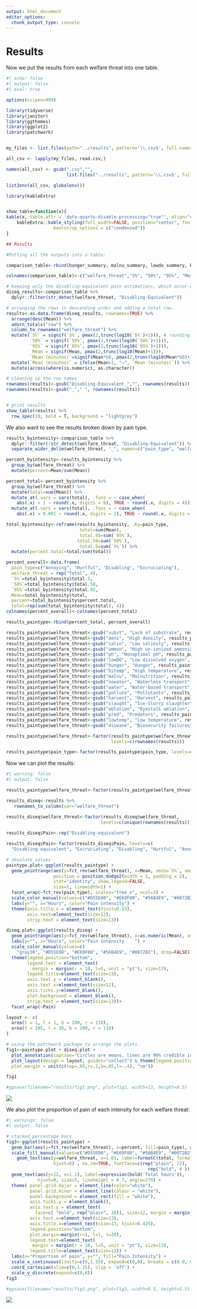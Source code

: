 ```yaml
---
output: html_document
editor_options: 
  chunk_output_type: console
---
```


# Results {.unnumbered}

Now we put the results from each welfare threat into one table.

```r
#| echo: false
#| output: false
#| eval: true

options(scipen=999)

library(tidyverse)
library(janitor)
library(ggthemes)
library(ggplot2)
library(patchwork)


my_files <- list.files(path="../results", pattern='\\.csv$', full.names=TRUE)

all_csv <- lapply(my_files, read.csv,)

names(all_csv) <- gsub(".csv","",
                       list.files("../results", pattern='\\.csv$', full.names = FALSE), fixed = TRUE)

list2env(all_csv, globalenv())

library(kableExtra)


show_table=function(x){
kable(x, table.attr = 'data-quarto-disable-processing="true"', align="c") %>%
    kableExtra::kable_styling(full_width=FALSE, position="center", font_size=12,
                  bootstrap_options = c("condensed")) 
}

```

```r

## Results

#Putting all the outputs into a table:

comparison_table<-rbind(hunger_summary, malnu_summary, lowdo_summary, hitemp_summary, lowtemp_summary, salin_summary, ph_summary, ammon_summary, pollute_summary, density_summary, subst_summary, pred_summary, ablation_summary, nowater_summary, water_summary, harvest_summary, slaught_summary, disease_summary)

colnames(comparison_table)<-c("welfare_threat","5%", "50%", "95%", "Mean")

# keeping only the disabling-equivalent pain estimations, which occur every 5th row
diseq_results<-comparison_table %>%
  dplyr::filter(str_detect(welfare_threat, "Disabling-Equivalent"))

# arranging the rows in descending order and adding a total row.
results<-as.data.frame(diseq_results, rownames=TRUE) %>%
  arrange(desc(Mean)) %>%
  adorn_totals("row") %>%
  column_to_rownames("welfare_threat") %>%
  mutate(`5%` = signif(`5%`, pmax(2,trunc(log10(`5%`)+1))), # rounding all results to 2 significant figure, except those with more than two significant digits before the decimal point (log10 counts the digits)
         `50%` = signif(`50%`, pmax(2,trunc(log10(`50%`)+1))),
         `95%` = signif(`95%`, pmax(2,trunc(log10(`95%`)+1))),
          Mean = signif(Mean, pmax(2,trunc(log10(Mean)+1))),
         `Mean (minutes)`=signif(Mean*60, pmax(2,trunc(log10(Mean*60)+1)))) %>% # displaying small results in minutes
  mutate(`Mean (minutes)` = ifelse(Mean>1, "—", `Mean (minutes)`)) %>% # removing display of large results in minutes
  mutate(across(where(is.numeric), as.character))

# cleaning up the row names
rownames(results)<-gsub("Disabling-Equivalent_","", rownames(results))
rownames(results)<-gsub("_"," ", rownames(results))


# print results
show_table(results) %>%
  row_spec(19, bold = T, background = "lightgrey")

```

We also want to see the results broken down by pain type.

```r

results_byintensity<-comparison_table %>%
  dplyr::filter(!str_detect(welfare_threat, "Disabling-Equivalent")) %>%
  separate_wider_delim(welfare_threat, "_", names=c("pain_type", "welfare_threat"))

percent_byintensity<-results_byintensity %>%
  group_by(welfare_threat) %>%
  mutate(percent=Mean/sum(Mean))

percent_total<-percent_byintensity %>%
  group_by(welfare_threat) %>%
  mutate(total=sum(Mean)) %>%
  mutate_at(.vars = vars(total), .funs = ~ case_when(
    abs(.x) > 1 ~ round(.x, digits = 0), TRUE ~ round(.x, digits = 4))) %>%
  mutate_at(.vars = vars(total), .funs = ~ case_when(
    abs(.x) > 0.001 ~ round(.x, digits = 2), TRUE ~ round(.x, digits = 4)))

total_byintensity<-reframe(results_byintensity, .by=pain_type, 
                            total=sum(Mean), 
                            total.95=sum(`95%`),
                           total.50=sum(`50%`),
                            total.5=sum(`5%`)) %>%
  mutate(percent.total=total/sum(total))

percent_overall<-data.frame(
  pain_type=c("Annoying", "Hurtful", "Disabling", "Excruciating"),
  welfare_threat = rep("Total", 4), 
  `5%`=total_byintensity$total.5,
  `50%`=total_byintensity$total.50,
  `95%`=total_byintensity$total.95,
  Mean=total_byintensity$total,
  percent=total_byintensity$percent.total,
  total=rep(sum(total_byintensity$total), 4))
colnames(percent_overall)<-colnames(percent_total)

results_paintype<-rbind(percent_total, percent_overall)

results_paintype$welfare_threat<-gsub("subst", "Lack of substrate", results_paintype$welfare_threat)
results_paintype$welfare_threat<-gsub("dens", "High density", results_paintype$welfare_threat)
results_paintype$welfare_threat<-gsub("salin", "Low salinity", results_paintype$welfare_threat)
results_paintype$welfare_threat<-gsub("ammon", "High un-ionized ammonia", results_paintype$welfare_threat)
results_paintype$welfare_threat<-gsub("ph", "Nonoptimal pH", results_paintype$welfare_threat)
results_paintype$welfare_threat<-gsub("lowDO", "Low dissolved oxygen", results_paintype$welfare_threat)
results_paintype$welfare_threat<-gsub("hunger", "Hunger", results_paintype$welfare_threat)
results_paintype$welfare_threat<-gsub("hitemp", "High temperature", results_paintype$welfare_threat)
results_paintype$welfare_threat<-gsub("malnu", "Malnutrition", results_paintype$welfare_threat)
results_paintype$welfare_threat<-gsub("nowater", "Waterless transport", results_paintype$welfare_threat)
results_paintype$welfare_threat<-gsub("water", "Water-based transport" , results_paintype$welfare_threat)
results_paintype$welfare_threat<-gsub("pollute", "Pollutants", results_paintype$welfare_threat)
results_paintype$welfare_threat<-gsub("harvest", "Harvest", results_paintype$welfare_threat)
results_paintype$welfare_threat<-gsub("slaught", "Ice-Slurry slaughter", results_paintype$welfare_threat)
results_paintype$welfare_threat<-gsub("ablation", "Eyestalk ablation", results_paintype$welfare_threat)
results_paintype$welfare_threat<-gsub("pred", "Predators", results_paintype$welfare_threat)
results_paintype$welfare_threat<-gsub("lowtemp", "Low temperature", results_paintype$welfare_threat)
results_paintype$welfare_threat<-gsub("disease", "Biosecurity failures", results_paintype$welfare_threat)

results_paintype$welfare_threat<-factor(results_paintype$welfare_threat,
                                        levels=c(rownames(results)))

results_paintype$pain_type<-factor(results_paintype$pain_type, levels=c("Excruciating", "Disabling", "Hurtful", "Annoying"))


```

Now we can plot the results:

```r
#| warning: false
#| output: false

results_paintype$welfare_threat<-factor(results_paintype$welfare_threat, levels=c(unique(rownames(results))))

results_diseq<-results %>%
   rownames_to_column(var="welfare_threat")

results_diseq$welfare_threat<-factor(results_diseq$welfare_threat,
                                    levels=c(unique(rownames(results))))
 
results_diseq$Pain<-rep("Disabling-equivalent")

results_diseq$Pain<-factor(results_diseq$Pain, levels=c(
  "Disabling-equivalent", "Excruciating", "Disabling", "Hurtful", "Annoying"))

# absolute values
paintype.plot<-ggplot(results_paintype) +
  geom_pointrange(aes(y=fct_rev(welfare_threat), x=Mean, xmin=`5%`, xmax=`95%`, color=pain_type), 
                  position = position_dodge2(width = 1, padding = 2), 
                  stat="identity", show.legend=FALSE,
                  size=1, linewidth=1) +
  facet_wrap(~fct_rev(pain_type), scales="free_x", ncol=3) +
  scale_color_manual(values=c("#D55E00", "#E69F00", "#56B4E9", "#0072B2")) +
  labs(y="", x="Hours", color="Pain intensity") +
  theme(axis.title.x = element_text(hjust=0.15),
        axis.text=element_text(size=12),
        strip.text = element_text(size=13))

diseq.plot<-ggplot(results_diseq) +
  geom_pointrange(aes(y=fct_rev(welfare_threat), x=as.numeric(Mean), xmin=as.numeric(`5%`), xmax=as.numeric(`95%`), color=Pain), na.rm=TRUE, position = position_dodge2(width = 1, padding = 2), stat="identity", show.legend = TRUE, size=1, linewidth=1) +
  labs(y="", x="Hours", color="Pain intensity    ") +
  scale_color_manual(values=c(
    "gray30", "#D55E00", "#E69F00", "#56B4E9", "#0072B2"), drop=FALSE) +
  theme(legend.position="bottom",
        legend.text = element_text(
          margin = margin(r = 10, l=5, unit = "pt"), size=13),
        legend.title=element_text(size=13),
        axis.text.y = element_blank(),
        axis.text.x=element_text(size=12),
        axis.ticks.y=element_blank(),
        plot.background = element_blank(),
        strip.text = element_text(size=13))+
  facet_wrap(~Pain)

layout <- c(
  area(t = 1, l = 1, b = 200, r = 110),
  area(t = 105, l = 36, b = 200, r = 110)
)

# using the patchwork package to arrange the plots
fig1<-paintype.plot + diseq.plot +
  plot_annotation(caption="Circles are means, lines are 90% credible intervals. Totals are means and credible intervals summed.") +
  plot_layout(design = layout, guides="collect") & theme(legend.position = 'bottom', plot.caption = element_text(hjust = 0.7, size=12),
  plot.margin = unit(c(top=.05,r=.1,b=.05,l=-.4), "cm")) 

fig1

#ggsave(filename="results/fig1.png", plot=fig1, width=13, height=8.5)
```

![](/results/fig1.png)

We also plot the proportion of pain of each intensity for each welfare threat:

```r
#| warnings: false
#| output: false

# stacked percentage bars
fig3<-ggplot(results_paintype) +
  geom_bar(aes(y=fct_rev(welfare_threat), x=percent, fill=pain_type), position ="stack", stat="identity") +
  scale_fill_manual(values=c("#D55E00", "#E69F00", "#56B4E9", "#0072B2")) +
    geom_text(aes(y=welfare_threat, x=1.01, label=formatC(total, format="fg"),
                  hjust=0) , na.rm=TRUE, fontface=c(rep("plain", 72),
                                                      rep("bold", 4 )), size=5) +
  geom_text(aes(y=12, x=1.1), label=expression(bold('Total hours')), 
            hjust=0, size=5, lineheight = 0.7, angle=270) +
  theme( panel.grid.major = element_line(color="white"),
         panel.grid.minor = element_line(colour = "white"),
         panel.background = element_rect(fill = "white"),
         axis.ticks.y = element_blank(),
         axis.text.y = element_text(
           face=c( "bold", rep("plain", 18)), size=12, margin = margin(r = 0)),
         axis.text.x=element_text(size=13),
         axis.title.x=element_text(size=13, hjust=0.425),
         legend.position="bottom", 
         plot.margin=margin(r=1, l=1, t=20),
         legend.text=element_text(
          margin = margin(r = 10, l=5, unit = "pt"), size=13),
         legend.title=element_text(size=13)) +
  labs(x="Proportion of pain", y="", fill="Pain Intensity") +
  scale_x_continuous(limits=c(0,1.15), expand=c(0,0), breaks = c(0.0, 0.25, 0.5, 0.75, 1)) +
  coord_cartesian(xlim=c(0,1.15), clip = 'off') +
  scale_y_discrete(expand=c(0,0))
fig3

#ggsave(filename="results/fig3.png", plot=fig3, width=9.5, height=5.5)
```

![](/results/fig3.png)
